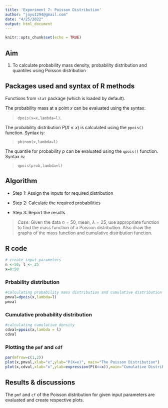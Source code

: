 ---
title: 'Experiment 7: Poisson Distribution'
author: "jayu1294@gmail.com"
date: "4/25/2022"
output: html_document
---

```{r setup, include=FALSE}
knitr::opts_chunk$set(echo = TRUE)
```

## Aim

1. To calculate probability mass density, probability distribution and quantiles using Poisson distribution

## Packages used and syntax of R methods

Functions from `stat` package (which is loaded by default). 

The probability mass at a point $x$ can be evaluated using the syntax:

>`dpois(x=x,lambda=l)`.

The probability distribution $P(X\leq x)$ is calculated using the `ppois()` function. Syntax is: 

>`pbinom(x,lambda=l)`

The quantile for probability $p$ can be evaluated using the `qpois()` function. Syntax is:

>`qpois(prob,lambda=l)`

## Algorithm

* Step 1: Assign the inputs for required distribution

* Step 2: Calculate the required probabilities

* Step 3: Report the results


>*Case:* Given the data $n=50$, mean, $\lambda=25$, use appropriate function to find the mass function of a Poisson distribution. Also draw the graphs of the mass function and cumulative distribution function.

## R code

```{r}
# create input parameters
n <-50; l <- 25
x=0:50
```
### Prbability distribution

```{r}
#calculating probability mass distribution and cumulative distribution
pmval=dpois(x,lambda=l)
pmval
```

### Cumulative probability distribution

```{r}
#calculating cumulative density
cdval=ppois(x,lambda = l)
cdval
```
### Plotting the `pmf` and `cdf`

```{r}
par(mfrow=c(1,2))
plot(x,pmval,xlab="x",ylab="P(X=x)", main="The Poisson Distribution")
plot(x,cdval,xlab="x",ylab=expression(P(X<=x)),main="Cumulative Distribution Function")

```


## Results & discussions

The `pmf` and `cf` of the Poisson distribution for given input parameters are evaluated and create respective plots.